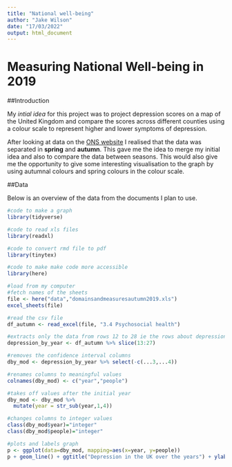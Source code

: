 ---
title: "National well-being"
author: "Jake Wilson"
date: "17/03/2022"
output: html_document
---

# Measuring National Well-being in 2019
##Introduction

My *intial idea* for this project was to project depression scores on a map of the United Kingdom and compare the scores across different counties using a colour scale to represent higher and lower symptoms of depression.

After looking at data on the [ONS website](https://www.ons.gov.uk/peoplepopulationandcommunity/wellbeing/datasets/measuringnationalwellbeingdomainsandmeasures) I realised that the data was separated in **spring** and **autumn**. This gave me the idea to merge my initial idea and also to compare the data between seasons. This would also give me the opportunity to give some interesting visualisation to the graph by using autumnal colours and spring colours in the colour scale.

##Data

Below is an overview of the data from the documents I plan to use.

```{r, warning=FALSE}

#code to make a graph
library(tidyverse)

#code to read xls files
library(readxl)

#code to convert rmd file to pdf
library(tinytex)

#code to make make code more accessible
library(here)

#load from my computer
#fetch names of the sheets
file <- here("data","domainsandmeasuresautumn2019.xls")
excel_sheets(file)

#read the csv file
df_autumn <- read_excel(file, "3.4 Psychosocial health")

#extracts only the data from rows 12 to 28 ie the rows about depression across the years and reassigns t
depression_by_year <- df_autumn %>% slice(13:27)

#removes the confidence interval columns
dby_mod <- depression_by_year %>% select(-c(...3,...4))

#renames columns to meaningful values
colnames(dby_mod) <- c("year","people")

#takes off values after the initial year
dby_mod <- dby_mod %>% 
  mutate(year = str_sub(year,1,4))

#changes columns to integer values
class(dby_mod$year)="integer"
class(dby_mod$people)="integer"

#plots and labels graph
p <- ggplot(data=dby_mod, mapping=aes(x=year, y=people))
p + geom_line() + ggtitle("Depression in the UK over the years") + ylab("People (%)")
```




